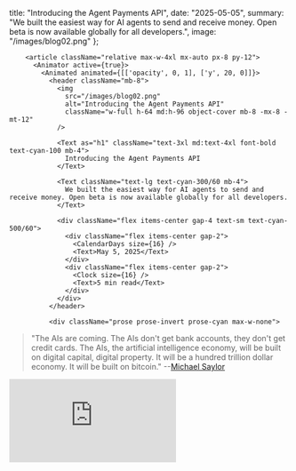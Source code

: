 
  title: "Introducing the Agent Payments API",
  date: "2025-05-05",
  summary: "We built the easiest way for AI agents to send and receive money. Open beta is now available globally for all developers.",
  image: "/images/blog02.png"
};

<AppLayout showSidebar>
  <OnboardingOverlayManager
    minDesktopWidth={1024}
    desktopMessage="OpenAgents requires a desktop browser for the full development experience. Please use a device with a screen width of at least 1024px."
  >
    <AnimatorGeneralProvider duration={{ enter: 0.5, exit: 0.3 }}>
      <div className="relative z-10 h-full overflow-y-auto">
        <div className="absolute inset-0 pointer-events-none">
          <GridLines lineColor="hsla(180, 100%, 75%, 0.02)" distance={40} />
          <Dots color="hsla(180, 50%, 50%, 0.02)" size={1} distance={30} />
        </div>
        
        <article className="relative max-w-4xl mx-auto px-8 py-12">
          <Animator active={true}>
            <Animated animated={[['opacity', 0, 1], ['y', 20, 0]]}>
              <header className="mb-8">
                <img 
                  src="/images/blog02.png" 
                  alt="Introducing the Agent Payments API"
                  className="w-full h-64 md:h-96 object-cover mb-8 -mx-8 -mt-12"
                />
                
                <Text as="h1" className="text-3xl md:text-4xl font-bold text-cyan-100 mb-4">
                  Introducing the Agent Payments API
                </Text>
                
                <Text className="text-lg text-cyan-300/60 mb-4">
                  We built the easiest way for AI agents to send and receive money. Open beta is now available globally for all developers.
                </Text>
                
                <div className="flex items-center gap-4 text-sm text-cyan-500/60">
                  <div className="flex items-center gap-2">
                    <CalendarDays size={16} />
                    <Text>May 5, 2025</Text>
                  </div>
                  <div className="flex items-center gap-2">
                    <Clock size={16} />
                    <Text>5 min read</Text>
                  </div>
                </div>
              </header>
              
              <div className="prose prose-invert prose-cyan max-w-none">

> "The AIs are coming. The AIs don't get bank accounts, they don't get credit cards. The AIs, the artificial intelligence economy, will be built on digital capital, digital property. It will be a hundred trillion dollar economy. It will be built on bitcoin." --[Michael Saylor](https://x.com/OpenAgentsInc/status/1899634726920503629)

<div className="relative w-full" style={{ paddingTop: '56.25%' }}>
  <iframe
    className="absolute top-0 left-0 w-full h-full"
    src="https://www.youtube.com/embed/JniCIYxfNSE?si=4SXlGsY-KRwMwkQc"
    title="YouTube video player"
    frameBorder="0"
    allow="accelerometer; autoplay; clipboard-write; encrypted-media; gyroscope; picture-in-picture; web-share"
    referrerPolicy="strict-origin-when-cross-origin"
    allowFullScreen
  />
</div>


Is 2025 the "Year of Agents"?

Not yet — not if agents can't easily send and receive money!

There has been no easy way to do this until now.

## Keep it simple, stupid

Developers and their coding agents should not need to crawl through protocol specifications & X flame-wars to add payments to their apps and agents.

Adding payments should be as simple as calling a few simple HTTP endpoints.

## OpenAgents API

So that's what we built.

All you need to do is grab a free API key, paste our [OpenAPI doc](https://openagents.com/openapi) into an LLM and ask it to connect payments, and you're good to go.

See the [docs](/docs).


## Coming soon
- Bitcoin revenue sharing
- Stablecoins including Tether (via Taproot Assets)
- Self-custodial web wallet for users (via Breez)
- Select LRC-20 tokens (via Spark)
- Chaumian ecash (via Cashu)
- L402 support


---

## AI Video Summaries

### Summary

This presentation introduces the **OpenAgents API** at the Rusty Vibe Coding AI Hackathon, positioned as a "bleeding edge" experimental tool for enabling AI agents to transact money easily via Bitcoin and Lightning. Built on the recently released **Spark SDK** by Lightspark, the API aims to simplify agent payments down to single API calls. Key features include creating agents, managing agent wallets, generating/paying Lightning invoices, and enabling instant, fee-free agent-to-agent payments using Spark addresses without liquidity concerns. The speaker demos the API, including signup, key generation, agent/wallet creation, funding via Lightning, and a successful Spark transfer between agents. While highlighting its potential, the speaker emphasizes the API's beta status ("#reckless"), encourages hackathon participation (with a shared prize purse), and outlines future plans to support more protocols like stablecoins (Tether via Taproot Assets), Chaumian Ecash, and L402, ultimately aiming to provide a comprehensive, easy-to-use payment layer for the emerging AI agent economy.

### Key Points & Timeline

*   **[0:09]** Introduction: Open Agents API announced at Rusty Vibe Hackathon.
*   **[0:15]** Positioning: Contrasted with stable Zaprite API; Open Agents API is "bleeding edge," expect bugs.
*   **[0:33]** Availability: Docs at openagents.com; same prize purse as Zaprite track.
*   **[0:43]** Core Goal: Make transacting money to/from agents as easy as a single API call.
*   **[0:53]** Underlying Tech: Built on Lightspark's new Spark SDK (described as a layer 2/state chain).
*   **[1:11]** Spark Feature Highlight: Instant, fee-free agent-to-agent payments within the Spark ecosystem without liquidity needs.
*   **[1:20]** Exit Options: Agents can still exit to standard Lightning and Bitcoin.
*   **[2:00]** Vision: Enabling agents as economic actors transacting with Bitcoin.
*   **[2:25]** API vs SDK: Open Agents API provides HTTP access, usable from any backend (e.g., Rust), while Spark SDK is initially Node.js focused.
*   **[2:57]** Security Warning: Do not expose API keys on the client-side.
*   **[3:17]** API Docs Overview: Agent creation (basic), Wallet management (create, balance check), Payments (Lightning invoice create/pay, Spark send).
*   **[5:00]** Hackathon Judging Hint: Looking for cool uses, especially agent-to-agent commerce or interaction with external Lightning services.
*   **[6:07]** OpenAPI Spec: Available at openagents.com/openapi for easy integration.
*   **[7:28]** Authentication: Free sign-up (email/password), generate Bearer API token.
*   **[8:38]** Live Demo Start: Sign up, generate API key.
*   **[11:25]** Demo: Create Agent 1.
*   **[12:04]** Demo: Create Wallet for Agent 1 (initial temporary connection issue resolved).
*   **[16:07]** Demo: Create Agent 2 and its Wallet.
*   **[17:00]** Demo: Create Lightning Invoice for Agent 1 (8 sats).
*   **[17:42]** Demo: Invoice funded externally.
*   **[18:54]** Demo: Check balance of Agent 1 (shows 8 sats).
*   **[19:42]** Demo: Check balance of Agent 2 (shows 0 sats).
*   **[19:53]** Demo: Initiate Spark payment of 5 sats from Agent 1 to Agent 2.
*   **[20:36]** Demo: Spark payment successful.
*   **[20:54]** Demo: Check balances again (Agent 1: 3 sats, Agent 2: 5 sats), confirming fee-free transfer.
*   **[21:30]** Recap: Basic payment functionality demonstrated.
*   **[24:36]** Future Vision: Adding support for Stablecoins (Tether/Taproot Assets), self-custodial web wallet (Breez), LRC-20s, Chaumian ecash (Cashu), L402.
*   **[25:51]** Call for Feedback: Report bugs and provide input.

### Quotes

> **[0:15]** This is uh way less mature and stable than the Zaprite API. So if you're like a you want something stable and mature and production ready Zapright's the way to go. So if you want something bleeding edge and like you'll find some bugs that are hilarious but you'll build cool [stuff]... yeah use the open agents API.

> **[0:43]** The big idea here is we want to let you transact money to and from agents as easy as making a single API call.

> **[1:11]** You can send agent to agent instantly with no fees whatsoever and not need to worry about channel liquidity.

> **[1:43]** The AI are coming. The AIs don't get bank accounts. They don't get credit cards... The artificial intelligence economy will be built on digital capital, digital property... It will be built on Bitcoin. Obviously this is going to require agents to be able to be economic actors and transact with Bitcoin. There has not really been an easy way to do this I argue until now.

> **[14:37]** If you didn't see this beta warning let's zoom it in. The open agents API is currently in beta. Do not use it with live funds that you aren't willing to use... back in the early days of Lightning we called it #reckless. Like it's production but you'll probably lose your stuff. So uh #reckless over on top of this.

> **[21:35]** The main objective here is like make it as easy for someone to add lightning payments to any agent... There's like an a series of API endpoints that can interact easily with Lightning that you don't have to care about liquidity or channels or any of that kind of thing.

> **[25:38]** Basically any kind of Bitcoin based protocol agent should be able to speak it... we would just want to make it easy for developers to be able to like have one API call and then just have all this accessible to them.

              </div>
              
              <footer className="mt-12 pt-8 border-t border-cyan-500/20">
                <div className="flex justify-between items-center">
                  <a 
                    href="/blog" 
                    className="text-cyan-400 hover:text-cyan-300 transition-colors"
                  >
                    ← Back to Blog
                  </a>
                </div>
              </footer>
            </Animated>
          </Animator>
        </article>
      </div>
    </AnimatorGeneralProvider>
  </OnboardingOverlayManager>
</AppLayout>